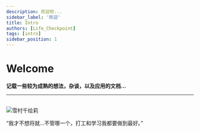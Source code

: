 ```yaml
---
description: 欢迎你...
sidebar_label: '欢迎'
title: Intro
authors: [Life_Checkpoint]
tags: [intro]
sidebar_position: 1
---
```


# Welcome

**记载一些较为成熟的想法，杂谈，以及应用的文档...**

---

<br />

<div style={{
  display: 'flex',
  flexDirection: 'column',
  alignItems: 'center',
  justifyContent: 'center',
  textAlign: 'center',
  margin: '20px 0'
}}>
  <img 
    src="/img/YukimuraChieri.png" 
    alt="雪村千绘莉" 
    style={{ maxWidth: '950px', borderRadius: '10px' }} 
  />
  <p style={{
    fontSize: '20px', 
    color: 'white', 
    textShadow: `
      1px 1px 2px #b19cd9, 
      -1px -1px 2px #b19cd9, 
      1px -1px 2px #b19cd9, 
      -1px 1px 2px #b19cd9
    `,
    marginTop: '10px'
  }}>
    “我才不想将就...不管哪一个，打工和学习我都要做到最好。”
  </p>
</div>